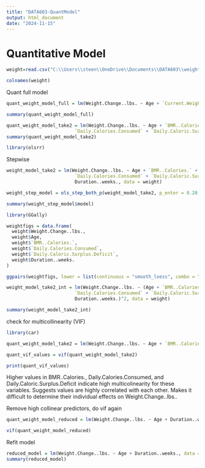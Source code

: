 ```yaml
---
title: "DATA603-QuantModel"
output: html_document
date: "2024-11-15"
---
```


# Quantitative Model

```r
weight=read.csv("C:\\Users\\steen\\OneDrive\\Documents\\DATA603\\weight_change_dataset.csv")

colnames(weight)
```

Quant full model
```r
quant_weight_model_full = lm(Weight.Change..lbs. ~ Age + `Current.Weight..lbs.` + `BMR..Calories.` + `Daily.Calories.Consumed` + `Daily.Caloric.Surplus.Deficit` + Duration..weeks. + `Final.Weight..lbs.`, data = weight)

summary(quant_weight_model_full)
```

```r
quant_weight_model_take2 = lm(Weight.Change..lbs. ~ Age + `BMR..Calories.` + 
                         `Daily.Calories.Consumed` + `Daily.Caloric.Surplus.Deficit` + Duration..weeks., data = weight)
summary(quant_weight_model_take2)
```

```r
library(olsrr)
```

Stepwise
```r
weight_model_take2 = lm(Weight.Change..lbs. ~ Age + `BMR..Calories.` + 
                         `Daily.Calories.Consumed` + `Daily.Caloric.Surplus.Deficit` + 
                         Duration..weeks., data = weight)

weight_step_model = ols_step_both_p(weight_model_take2, p_enter = 0.20, p_remove = 0.25, details = TRUE)

summary(weight_step_model$model)

```

```r
library(GGally)
```

```r
weightfigs = data.frame(
  weight$Weight.Change..lbs., 
  weight$Age, 
  weight$`BMR..Calories.`, 
  weight$`Daily.Calories.Consumed`, 
  weight$`Daily.Caloric.Surplus.Deficit`, 
  weight$Duration..weeks.
)

ggpairs(weightfigs, lower = list(continuous = "smooth_loess", combo = "facethist", na = "na"))
```

```r
weight_model_take2_int = lm(Weight.Change..lbs. ~ (Age + `BMR..Calories.` + 
                         `Daily.Calories.Consumed` + `Daily.Caloric.Surplus.Deficit` + 
                         Duration..weeks.)^2, data = weight)

summary(weight_model_take2_int)
```

check for multicollinearity (VIF)

```r
library(car)

quant_weight_model_take2 = lm(Weight.Change..lbs. ~ Age + `BMR..Calories.` + `Daily.Calories.Consumed` + `Daily.Caloric.Surplus.Deficit` + Duration..weeks., data = weight)

quant_vif_values = vif(quant_weight_model_take2)

print(quant_vif_values)
```


Higher values in BMR..Calories., Daily.Calories.Consumed, and Daily.Caloric.Surplus.Deficit indicate high multicolinearity for these variables. Suggests values are highly correlated with each other. Makes it difficult to determine their individual effects on Weight.Change..lbs..


Remove high collinear predictors, do vif again

```r
quant_weight_model_reduced = lm(Weight.Change..lbs. ~ Age + Duration..weeks., data = weight)

vif(quant_weight_model_reduced)
```

Refit model
```r
reduced_model = lm(Weight.Change..lbs. ~ Age + Duration..weeks., data = weight)
summary(reduced_model)
```




